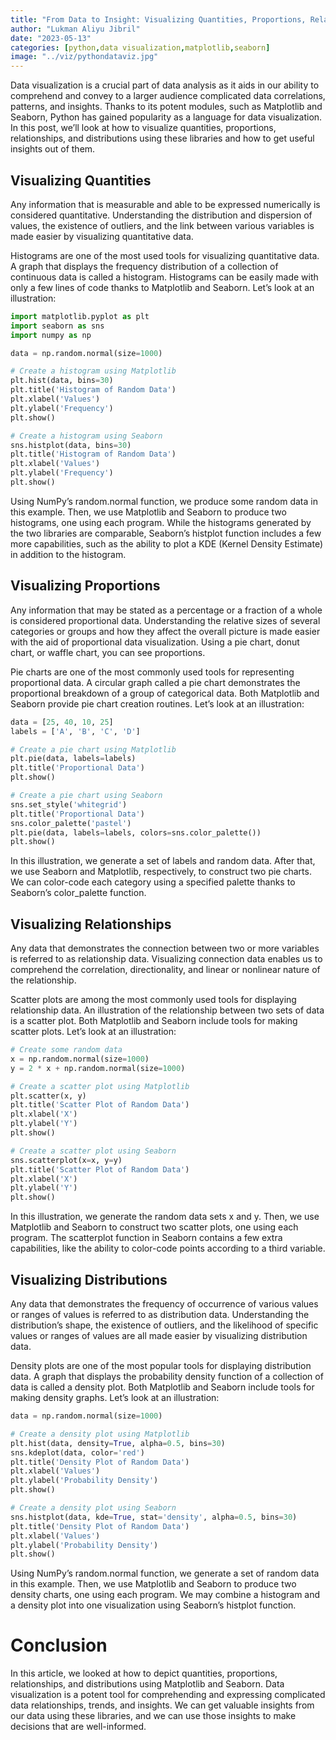 ```yaml
---
title: "From Data to Insight: Visualizing Quantities, Proportions, Relationships, and Distributions with Python's Matplotlib and Seaborn"
author: "Lukman Aliyu Jibril"
date: "2023-05-13"
categories: [python,data visualization,matplotlib,seaborn]
image: "../viz/pythondataviz.jpg"
---
```


Data visualization is a crucial part of data analysis as it aids in our ability to comprehend and convey to a larger audience complicated data correlations, patterns, and insights. Thanks to its potent modules, such as Matplotlib and Seaborn, Python has gained popularity as a language for data visualization. In this post, we'll look at how to visualize quantities, proportions, relationships, and distributions using these libraries and how to get useful insights out of them.

## Visualizing Quantities

Any information that is measurable and able to be expressed numerically is considered quantitative. Understanding the distribution and dispersion of values, the existence of outliers, and the link between various variables is made easier by visualizing quantitative data.

Histograms are one of the most used tools for visualizing quantitative data. A graph that displays the frequency distribution of a collection of continuous data is called a histogram. Histograms can be easily made with only a few lines of code thanks to Matplotlib and Seaborn. Let's look at an illustration:


```python
import matplotlib.pyplot as plt
import seaborn as sns
import numpy as np

data = np.random.normal(size=1000)

# Create a histogram using Matplotlib
plt.hist(data, bins=30)
plt.title('Histogram of Random Data')
plt.xlabel('Values')
plt.ylabel('Frequency')
plt.show()

```

```python
# Create a histogram using Seaborn
sns.histplot(data, bins=30)
plt.title('Histogram of Random Data')
plt.xlabel('Values')
plt.ylabel('Frequency')
plt.show()

```

Using NumPy's random.normal function, we produce some random data in this example. Then, we use Matplotlib and Seaborn to produce two histograms, one using each program. While the histograms generated by the two libraries are comparable, Seaborn's histplot function includes a few more capabilities, such as the ability to plot a KDE (Kernel Density Estimate) in addition to the histogram. 

## Visualizing Proportions

Any information that may be stated as a percentage or a fraction of a whole is considered proportional data. Understanding the relative sizes of several categories or groups and how they affect the overall picture is made easier with the aid of proportional data visualization. Using a pie chart, donut chart, or waffle chart, you can see proportions.

Pie charts are one of the most commonly used tools for representing proportional data. A circular graph called a pie chart demonstrates the proportional breakdown of a group of categorical data. Both Matplotlib and Seaborn provide pie chart creation routines. Let's look at an illustration:

```python
data = [25, 40, 10, 25]
labels = ['A', 'B', 'C', 'D']

# Create a pie chart using Matplotlib
plt.pie(data, labels=labels)
plt.title('Proportional Data')
plt.show()

```

```python

# Create a pie chart using Seaborn
sns.set_style('whitegrid')
plt.title('Proportional Data')
sns.color_palette('pastel')
plt.pie(data, labels=labels, colors=sns.color_palette())
plt.show()

```

In this illustration, we generate a set of labels and random data. After that, we use Seaborn and Matplotlib, respectively, to construct two pie charts. We can color-code each category using a specified palette thanks to Seaborn's color_palette function.

## Visualizing Relationships

Any data that demonstrates the connection between two or more variables is referred to as relationship data. Visualizing connection data enables us to comprehend the correlation, directionality, and linear or nonlinear nature of the relationship.

Scatter plots are among the most commonly used tools for displaying relationship data. An illustration of the relationship between two sets of data is a scatter plot. Both Matplotlib and Seaborn include tools for making scatter plots. Let's look at an illustration:

```python

# Create some random data
x = np.random.normal(size=1000)
y = 2 * x + np.random.normal(size=1000)

# Create a scatter plot using Matplotlib
plt.scatter(x, y)
plt.title('Scatter Plot of Random Data')
plt.xlabel('X')
plt.ylabel('Y')
plt.show()
```


```python
# Create a scatter plot using Seaborn
sns.scatterplot(x=x, y=y)
plt.title('Scatter Plot of Random Data')
plt.xlabel('X')
plt.ylabel('Y')
plt.show()

```

In this illustration, we generate the random data sets x and y. Then, we use Matplotlib and Seaborn to construct two scatter plots, one using each program. The scatterplot function in Seaborn contains a few extra capabilities, like the ability to color-code points according to a third variable.




## Visualizing Distributions

Any data that demonstrates the frequency of occurrence of various values or ranges of values is referred to as distribution data. Understanding the distribution's shape, the existence of outliers, and the likelihood of specific values or ranges of values are all made easier by visualizing distribution data.

Density plots are one of the most popular tools for displaying distribution data. A graph that displays the probability density function of a collection of data is called a density plot. Both Matplotlib and Seaborn include tools for making density graphs. Let's look at an illustration:

```python
data = np.random.normal(size=1000)

# Create a density plot using Matplotlib
plt.hist(data, density=True, alpha=0.5, bins=30)
sns.kdeplot(data, color='red')
plt.title('Density Plot of Random Data')
plt.xlabel('Values')
plt.ylabel('Probability Density')
plt.show()

```

```python
# Create a density plot using Seaborn
sns.histplot(data, kde=True, stat='density', alpha=0.5, bins=30)
plt.title('Density Plot of Random Data')
plt.xlabel('Values')
plt.ylabel('Probability Density')
plt.show()
```

Using NumPy's random.normal function, we generate a set of random data in this example. Then, we use Matplotlib and Seaborn to produce two density charts, one using each program. We may combine a histogram and a density plot into one visualization using Seaborn's histplot function.


# Conclusion

In this article, we looked at how to depict quantities, proportions, relationships, and distributions using Matplotlib and Seaborn. Data visualization is a  potent tool for comprehending and expressing complicated data relationships, trends, and insights. We can get valuable insights from our data using these libraries, and we can use those insights to make decisions that are well-informed.

